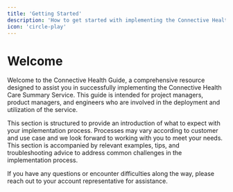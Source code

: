 ```yaml
---
title: 'Getting Started'
description: 'How to get started with implementing the Connective Health Service'
icon: 'circle-play'
---
```


# Welcome

Welcome to the Connective Health Guide, a comprehensive resource designed to assist you in successfully
implementing the Connective Health Care Summary Service. This guide is intended for project managers,
product managers, and engineers who are involved in the deployment and utilization of the service.

This section is structured to provide an introduction of what to expect with your implementation process.
Processes may vary according to customer and use case and we look forward to working with you to meet your needs.
This section is accompanied by relevant examples, tips, and troubleshooting advice to address common challenges
in the implementation process.

If you have any questions or encounter difficulties along the way, please reach out to your account
representative for assistance.
